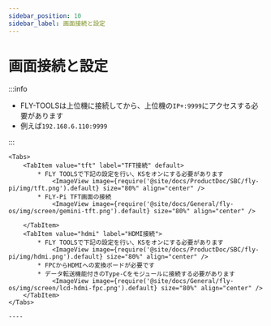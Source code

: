 ```yaml
---
sidebar_position: 10
sidebar_label: 画面接続と設定
---
```







# 画面接続と設定

:::info

* FLY-TOOLSは上位機に接続してから、上位機の`IP+:9999`にアクセスする必要があります
* 例えば`192.168.6.110:9999`

:::


    <Tabs>
        <TabItem value="tft" label="TFT接続" default>
            * FLY TOOLSで下記の設定を行い、KSをオンにする必要があります
                <ImageView image={require('@site/docs/ProductDoc/SBC/fly-pi/img/tft.png').default} size="80%" align="center" />
            * FLY-Pi TFT画面の接続
                <ImageView image={require('@site/docs/General/fly-os/img/screen/gemini-tft.png').default} size="80%" align="center" />

        </TabItem>
        <TabItem value="hdmi" label="HDMI接続">
            * FLY TOOLSで下記の設定を行い、KSをオンにする必要があります
                <ImageView image={require('@site/docs/ProductDoc/SBC/fly-pi/img/hdmi.png').default} size="80%" align="center" />               
            * FPCからHDMIへの変換ボードが必要です
            * データ転送機能付きのType-Cをモジュールに接続する必要があります
                <ImageView image={require('@site/docs/General/fly-os/img/screen/lcd-hdmi-fpc.png').default} size="80%" align="center" />
        </TabItem>
    </Tabs>

    ----